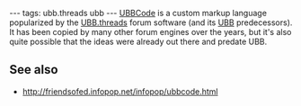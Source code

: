 ---
tags: ubb.threads ubb
---
[[UBBCode]] is a custom markup language popularized by the [[UBB.threads]] forum software (and its [[UBB]] predecessors). It has been copied by many other forum engines over the years, but it's also quite possible that the ideas were already out there and predate UBB.

== See also ==

* http://friendsofed.infopop.net/infopop/ubbcode.html
